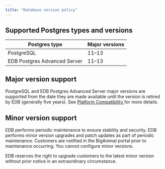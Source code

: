 ```yaml
---
title: "Database version policy"
---
```


## Supported Postgres types and versions


| **Postgres type**  | **Major versions**  | 
| ----- | ------------------------- |
| PostgreSQL  | 11–13  |
| EDB Postgres Advanced Server  | 11–13  |


## Major version support

PostgreSQL and EDB Postgres Advanced Server major versions are supported from the date they are made available until the version is retired by EDB (generally five years). See [Platform Compatibility ](https://www.enterprisedb.com/platform-compatibility#epas) for more details.



## Minor version support

EDB performs periodic maintenance to ensure stability and security. EDB performs minor version upgrades and patch updates as part of periodic maintenance. Customers are notified in the BigAnimal portal prior to maintenance occurring. You cannot configure minor versions. 

EDB reserves the right to upgrade customers to the latest minor version without prior notice in an extraordinary circumstance.

